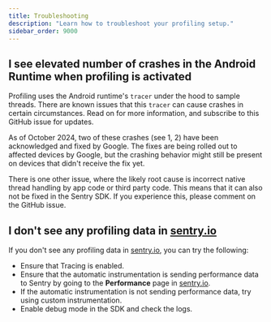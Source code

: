 ```yaml
---
title: Troubleshooting
description: "Learn how to troubleshoot your profiling setup."
sidebar_order: 9000
---
```


## I see elevated number of crashes in the Android Runtime when profiling is activated

Profiling uses the Android runtime's `tracer` under the hood to sample threads. There are known issues that this `tracer` can cause crashes in certain circumstances. Read on for more information, and subscribe to this <Link to="https://github.com/getsentry/sentry-java/issues/3679">GitHub issue</Link> for updates.

As of October 2024, two of these crashes (see <Link to="https://github.com/getsentry/sentry-java/issues/3561#issuecomment-2361054644">1</Link>, <Link to="https://github.com/getsentry/sentry-java/issues/3653">2</Link>) have been acknowledged and fixed by Google. The fixes are being rolled out to affected devices by Google, but the crashing behavior might still be present on devices that didn't receive the fix yet.

There is one <Link to="https://github.com/getsentry/sentry-java/issues/2604">other issue</Link>, where the likely root cause is incorrect native thread handling by app code or third party code. This means that it can also not be fixed in the Sentry SDK. If you experience this, please comment on the <Link to="https://github.com/getsentry/sentry-java/issues/2604">GitHub issue</Link>.

## I don't see any profiling data in [sentry.io](https://sentry.io)

If you don't see any profiling data in [sentry.io](https://sentry.io), you can try the following:

- Ensure that <PlatformLink to="/tracing/">Tracing is enabled</PlatformLink>.
- Ensure that the automatic instrumentation is sending performance data to Sentry by going to the **Performance** page in [sentry.io](https://sentry.io).
- If the automatic instrumentation is not sending performance data, try using <PlatformLink to="/tracing/instrumentation/custom-instrumentation">custom instrumentation</PlatformLink>.
- Enable <PlatformLink to="/configuration/options/#debug">debug mode</PlatformLink> in the SDK and check the logs.
